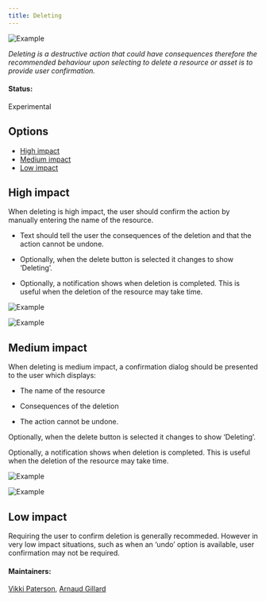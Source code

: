 ```yaml
---
title: Deleting
---
```



<ImageComponent cols="8">

![Example](images/1.1.png)

</ImageComponent>

*Deleting is a destructive action that could have consequences therefore the recommended behaviour upon selecting to delete a resource or asset is to provide user confirmation.*

#### Status:

Experimental

## Options

<AnchorLinks>

- [High impact](#high-impact)
- [Medium impact](#medium-impact)
- [Low impact](#low-impact)

</AnchorLinks>


## High impact
When deleting is high impact, the user should confirm the action by manually entering the name of the resource.

- Text should tell the user the consequences of the deletion and that the action cannot be undone.

- Optionally, when the delete button is selected it changes to show ‘Deleting’.  

- Optionally, a notification shows when deletion is completed. This is useful when the deletion of the resource may take time.

<ImageComponent cols="6">

![Example](images/2.2.png)

</ImageComponent>

<ImageComponent cols="6">

![Example](images/3.3.png)

</ImageComponent>


## Medium impact
When deleting is medium impact, a confirmation dialog should be presented to the user which displays:
- The name of the resource

- Consequences of the deletion

- The action cannot be undone.

Optionally, when the delete button is selected it changes to show ‘Deleting’.  

Optionally, a notification shows when deletion is completed. This is useful when the deletion of the resource may take time.

<ImageComponent cols="6">

![Example](images/4.4.png)

</ImageComponent>

<ImageComponent cols="6">

![Example](images/5.5.png)

</ImageComponent>


## Low impact
Requiring the user to confirm deletion is generally recommeded. However in very low impact situations, such as when an ‘undo’ option is available, user confirmation may not be required.


#### Maintainers:

[Vikki Paterson](https://github.ibm.com/VICTORIA), [Arnaud Gillard](https://github.ibm.com/Arnaud-Gillard)
